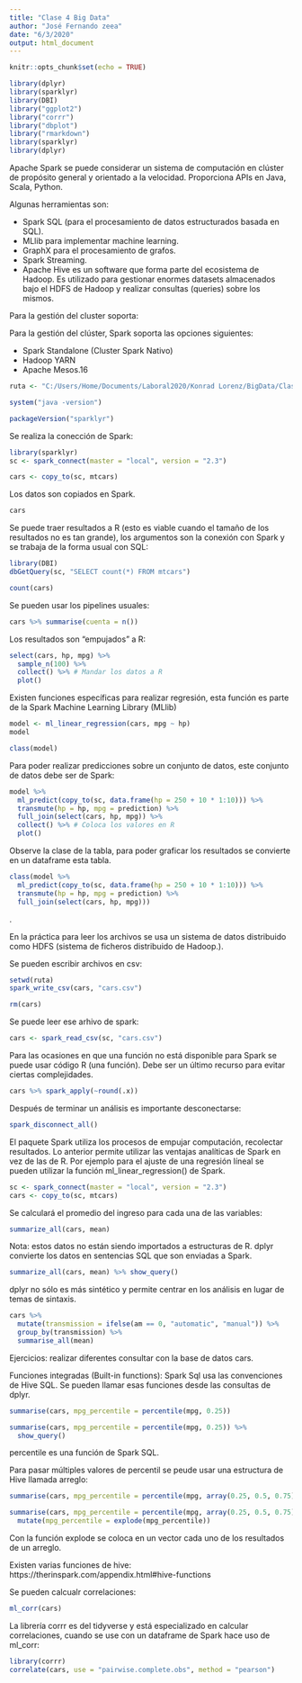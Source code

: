 ---
title: "Clase 4 Big Data"
author: "José Fernando zeea"
date: "6/3/2020"
output: html_document
---

```{r setup, include=FALSE}
knitr::opts_chunk$set(echo = TRUE)
```

```{r, warning=FALSE, message=FALSE}
library(dplyr)
library(sparklyr)
library(DBI)
library("ggplot2")
library("corrr")
library("dbplot")
library("rmarkdown")
library(sparklyr)
library(dplyr)
```


Apache Spark se puede considerar un sistema de computación en clúster de propósito general y orientado a la velocidad. Proporciona APIs en Java, Scala, Python.

Algunas herramientas son:

* Spark SQL (para el procesamiento de datos estructurados basada en SQL).
* MLlib para implementar machine learning.
* GraphX para el procesamiento de grafos.
* Spark Streaming.
* Apache Hive es un software que forma parte del ecosistema de Hadoop. Es utilizado para gestionar enormes datasets almacenados bajo el HDFS de Hadoop y realizar consultas (queries) sobre los mismos.


Para la gestión del cluster soporta:

Para la gestión del clúster, Spark soporta las opciones siguientes:

* Spark Standalone (Cluster Spark Nativo)
* Hadoop YARN
* Apache Mesos.16



```{r}
ruta <- "C:/Users/Home/Documents/Laboral2020/Konrad Lorenz/BigData/Clase 4"
```


```{r}
system("java -version")
```


```{r}

packageVersion("sparklyr")

```


Se realiza la conección de Spark:

```{r}
library(sparklyr)
sc <- spark_connect(master = "local", version = "2.3")
```


```{r}
cars <- copy_to(sc, mtcars)
```

Los datos son copiados en Spark.
```{r}
cars
```


Se puede traer resultados a R (esto es viable cuando el tamaño de los resultados no es tan grande), los argumentos son la conexión con Spark y se trabaja de la forma usual con SQL:

```{r}
library(DBI)
dbGetQuery(sc, "SELECT count(*) FROM mtcars")
```


```{r}
count(cars)
```

Se pueden usar los pipelines usuales:

```{r}
cars %>% summarise(cuenta = n())
```


Los resultados son "empujados" a R:


```{r}
select(cars, hp, mpg) %>%
  sample_n(100) %>%
  collect() %>% # Mandar los datos a R
  plot()
```

Existen funciones específicas para realizar regresión, esta función es parte de la Spark Machine Learning Library (MLlib)


```{r}
model <- ml_linear_regression(cars, mpg ~ hp)
model
```



```{r}
class(model)
```

Para poder realizar predicciones sobre un conjunto de datos, este conjunto de datos debe ser de Spark:


```{r}
model %>%
  ml_predict(copy_to(sc, data.frame(hp = 250 + 10 * 1:10))) %>%
  transmute(hp = hp, mpg = prediction) %>%
  full_join(select(cars, hp, mpg)) %>%
  collect() %>% # Coloca los valores en R
  plot()
```

Observe la clase de la tabla, para poder graficar los resultados se convierte en un dataframe esta tabla.

```{r}
class(model %>%
  ml_predict(copy_to(sc, data.frame(hp = 250 + 10 * 1:10))) %>%
  transmute(hp = hp, mpg = prediction) %>%
  full_join(select(cars, hp, mpg)))
```
. 

En la práctica para leer los archivos se usa un sistema de datos distribuido como HDFS (sistema de ficheros distribuido de Hadoop.).

Se pueden escribir archivos en csv:

```{r}
setwd(ruta)
spark_write_csv(cars, "cars.csv")
```


```{r}
rm(cars)
```

Se puede leer ese arhivo de spark:

```{r}
cars <- spark_read_csv(sc, "cars.csv")
```

Para las ocasiones en que una función no está disponible para Spark se puede usar código R (una función). Debe ser un último recurso para evitar ciertas complejidades.

```{r}
cars %>% spark_apply(~round(.x))
```

Después de terminar un análisis es importante desconectarse:


```{r}
spark_disconnect_all()

```


El paquete Spark utiliza los procesos de empujar computación, recolectar resultados. Lo anterior permite utilizar las ventajas analíticas de Spark en vez de las de R. Por ejemplo para el ajuste de una regresión líneal se pueden utilizar la función ml_linear_regression() de Spark.


```{r}
sc <- spark_connect(master = "local", version = "2.3")
cars <- copy_to(sc, mtcars)
```

Se calculará el promedio del ingreso para cada una de las variables:

```{r}
summarize_all(cars, mean)
```

Nota: estos datos no están siendo importados a estructuras de R. dplyr convierte los datos en sentencias SQL que son enviadas a Spark. 

```{r}
summarize_all(cars, mean) %>% show_query()
```

dplyr no sólo es más sintético y permite centrar en los análisis en lugar de temas de sintaxis.

```{r}
cars %>%
  mutate(transmission = ifelse(am == 0, "automatic", "manual")) %>%
  group_by(transmission) %>%
  summarise_all(mean)
```

Ejercicios: realizar diferentes consultar con la base de datos cars.



Funciones integradas (Built-in functions): Spark Sql usa las convenciones de Hive SQL. Se pueden llamar esas funciones desde las consultas de dplyr. 


```{r}
summarise(cars, mpg_percentile = percentile(mpg, 0.25))
```


```{r}
summarise(cars, mpg_percentile = percentile(mpg, 0.25)) %>%
  show_query()
```

percentile es una función de Spark SQL.



Para pasar múltiples valores de percentil se peude usar una estructura de Hive llamada arreglo:

```{r}
summarise(cars, mpg_percentile = percentile(mpg, array(0.25, 0.5, 0.75)))

```



```{r}
summarise(cars, mpg_percentile = percentile(mpg, array(0.25, 0.5, 0.75))) %>%
  mutate(mpg_percentile = explode(mpg_percentile))
```


Con la función explode se coloca en un vector cada uno de los resultados de un arreglo.

Existen varias funciones de hive: https://therinspark.com/appendix.html#hive-functions


Se pueden calcualr correlaciones:

```{r}
ml_corr(cars)
```


La librería corrr es del tidyverse y está especializado en calcular correlaciones, cuando se use con un dataframe de Spark hace uso de ml_corr:

```{r}
library(corrr)
correlate(cars, use = "pairwise.complete.obs", method = "pearson") 
```



